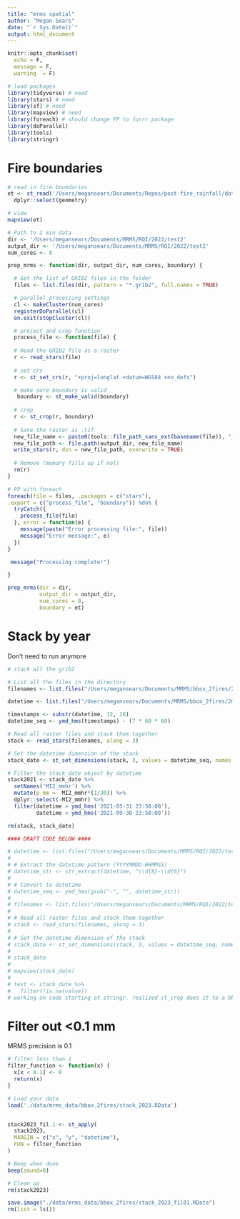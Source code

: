 ```yaml
---
title: "mrms spatial"
author: "Megan Sears"
date: "`r Sys.Date()`"
output: html_document
---
```


```r

knitr::opts_chunk$set(
  echo = F,
  message = F, 
  warning  = F)

# load packages
library(tidyverse) # need
library(stars) # need
library(sf) # need 
library(mapview) # need
library(foreach) # should change PP to furrr package
library(doParallel)
library(tools)
library(stringr)

```

# Fire boundaries

```r
# read in fire boundaries
et <- st_read('/Users/megansears/Documents/Repos/post-fire_rainfall/data/GIS/etf_updatedboundary/etf_boundary.shp') %>%
  dplyr::select(geometry)

# view
mapview(et)

```

```r
# Path to 2 min data
dir <- '/Users/megansears/Documents/MRMS/RQI/2022/test2'
output_dir <- '/Users/megansears/Documents/MRMS/RQI/2022/test2'
num_cores <- 8

prep_mrms <- function(dir, output_dir, num_cores, boundary) {

  # Get the list of GRIB2 files in the folder
  files <- list.files(dir, pattern = "*.grib2", full.names = TRUE)

  # parallel processing settings
  cl <- makeCluster(num_cores)
  registerDoParallel(cl)
  on.exit(stopCluster(cl))

  # project and crop function
  process_file <- function(file) {
  
  # Read the GRIB2 file as a raster
  r <- read_stars(file)
  
  # set crs
  r <- st_set_crs(r, "+proj=longlat +datum=WGS84 +no_defs")

  # make sure boundary is valid
   boundary <- st_make_valid(boundary)
  
  # crop 
  r <- st_crop(r, boundary)
  
  # Save the raster as .tif
  new_file_name <- paste0(tools::file_path_sans_ext(basename(file)), "_processed.tif")
  new_file_path <- file.path(output_dir, new_file_name)
  write_stars(r, dsn = new_file_path, overwrite = TRUE)
  
  # Remove (memory fills up if not)
  rm(r)
}

# PP with foreach
foreach(file = files, .packages = c("stars"),
.export = c("process_file", "boundary")) %do% {
  tryCatch({
    process_file(file)
  }, error = function(e) {
    message(paste("Error processing file:", file))
    message("Error message:", e)
  })
}

 message("Processing complete!")

}

prep_mrms(dir = dir,
          output_dir = output_dir,
          num_cores = 8,
          boundary = et)

```

# Stack by year

Don't need to run anymore

```r

# stack all the grib2

# List all the files in the directory
filenames <- list.files("/Users/megansears/Documents/MRMS/bbox_2fires/2min_2021", pattern = ".tif", full.names = TRUE)

datetime <- list.files("/Users/megansears/Documents/MRMS/bbox_2fires/2min_2021", pattern = ".tif", full.names = F)

timestamps <- substr(datetime, 12, 26)
datetime_seq <- ymd_hms(timestamps) - (7 * 60 * 60)

# Read all raster files and stack them together
stack <- read_stars(filenames, along = 3)

# Set the datetime dimension of the stack
stack_date <- st_set_dimensions(stack, 3, values = datetime_seq, names = "datetime")

# Filter the stack_date object by datetime
stack2021 <- stack_date %>%
  setNames('MI2_mmhr') %>%
  mutate(p_mm =  MI2_mmhr*(1/30)) %>%
  dplyr::select(-MI2_mmhr) %>%
  filter(datetime > ymd_hms('2021-05-31 23:58:00'),
         datetime < ymd_hms('2021-09-30 23:58:00'))

rm(stack, stack_date)

#### DRAFT CODE BELOW ####

# datetime <- list.files("/Users/megansears/Documents/MRMS/RQI/2022/test2", pattern = ".tif", full.names = F)
# 
# # Extract the datetime pattern (YYYYMMDD-HHMMSS)
# datetime_str <- str_extract(datetime, "\\d{8}-\\d{6}")
# 
# # Convert to datetime
# datetime_seq <- ymd_hms(gsub("-", "", datetime_str))
# 
# filenames <- list.files("/Users/megansears/Documents/MRMS/RQI/2022/test2", pattern = ".tif", full.names = TRUE)
# 
# # Read all raster files and stack them together
# stack <- read_stars(filenames, along = 3)
# 
# # Set the datetime dimension of the stack
# stack_date <- st_set_dimensions(stack, 3, values = datetime_seq, names = "datetime")
# 
# stack_date
# 
# mapview(stack_date)
# 
# test <- stack_date %>%
#   filter(!is.na(value))
# working on code starting at stringr. realized st_crop does it to a bbox so there are NAs

```

# Filter out <0.1 mm

MRMS precision is 0.1

```r

# filter less than 1
filter_function <- function(x) {
  x[x < 0.1] <- 0
  return(x)
}

# Load your data
load('./data/mrms_data/bbox_2fires/stack_2023.RData')


stack2023_fil.1 <- st_apply(
  stack2023,
  MARGIN = c("x", "y", "datetime"),
  FUN = filter_function
)

# Beep when done
beep(sound=8)

# Clean up
rm(stack2023)

save.image("./data/mrms_data/bbox_2fires/stack_2023_fil01.RData")
rm(list = ls())

```


